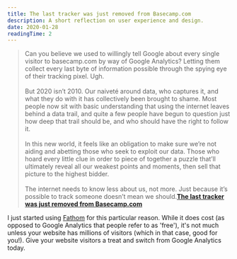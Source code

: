 ```yaml
---
title: The last tracker was just removed from Basecamp.com
description: A short reflection on user experience and design.
date: 2020-01-28
readingTime: 2
---
```


>Can you believe we used to willingly tell Google about every single visitor to basecamp.com by way of Google Analytics? Letting them collect every last byte of information possible through the spying eye of their tracking pixel. Ugh.
<br /><br />
But 2020 isn’t 2010. Our naiveté around data, who captures it, and what they do with it has collectively been brought to shame. Most people now sit with basic understanding that using the internet leaves behind a data trail, and quite a few people have begun to question just how deep that trail should be, and who should have the right to follow it.
<br /><br />
In this new world, it feels like an obligation to make sure we’re not aiding and abetting those who seek to exploit our data. Those who hoard every little clue in order to piece of together a puzzle that’ll ultimately reveal all our weakest points and moments, then sell that picture to the highest bidder.
<br /><br />
The internet needs to know less about us, not more. Just because it’s possible to track someone doesn’t mean we should.**<a href="https://m.signalvnoise.com/the-last-tracker-was-just-removed-from-basecamp-com/#comments">The last tracker was just removed from Basecamp.com</a>**

I just started using <a href="https://usefathom.com/ref/ZTSEBE">Fathom</a> for this particular reason. While it does cost (as opposed to Google Analytics that people refer to as 'free'), it's not much unless your website has millions of visitors (which in that case, good for you!). Give your website visitors a treat and switch from Google Analytics today.